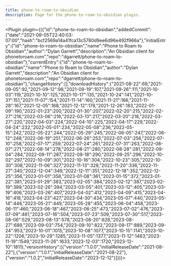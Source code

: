 ---
title: phone-to-roam-to-obsidian
description: Page for the phone-to-roam-to-obsidian plugin.
---


<Plugin plugin={({"id":"phone-to-roam-to-obsidian","addedCommit":{"date":"2021-08-05T22:40:03-07:00","hash":"bcf2569a14a41fca13c5780d9ee6d96e492f966a"},"initialEntry":{"id":"phone-to-roam-to-obsidian","name":"Phone to Roam to Obsidian","author":"Dylan Garrett","description":"An Obsidian client for phonetoroam.com","repo":"dgarrett/phone-to-roam-to-obsidian"},"currentEntry":{"id":"phone-to-roam-to-obsidian","name":"Phone to Roam to Obsidian","author":"Dylan Garrett","description":"An Obsidian client for phonetoroam.com","repo":"dgarrett/phone-to-roam-to-obsidian"},"changeHistory":[],"downloadHistory":{"2021-08-22":69,"2021-09-05":92,"2021-09-12":98,"2021-09-19":107,"2021-09-26":111,"2021-10-03":119,"2021-10-10":125,"2021-10-17":135,"2021-10-24":141,"2021-10-31":151,"2021-11-07":154,"2021-11-14":160,"2021-11-21":166,"2021-11-28":167,"2021-12-05":168,"2021-12-12":178,"2021-12-26":183,"2022-01-09":190,"2022-01-23":200,"2022-01-30":207,"2022-02-20":215,"2022-02-27":216,"2022-03-06":216,"2022-03-13":217,"2022-03-20":218,"2022-03-27":220,"2022-04-03":224,"2022-04-10":225,"2022-04-17":229,"2022-04-24":232,"2022-05-01":234,"2022-05-08":236,"2022-05-15":242,"2022-05-22":244,"2022-05-29":245,"2022-06-05":247,"2022-06-12":248,"2022-06-19":251,"2022-06-26":253,"2022-07-03":256,"2022-07-10":258,"2022-07-17":259,"2022-07-24":261,"2022-07-31":263,"2022-08-07":271,"2022-08-14":278,"2022-08-21":280,"2022-08-28":281,"2022-09-04":284,"2022-09-11":287,"2022-09-18":290,"2022-09-25":296,"2022-10-02":297,"2022-10-09":301,"2022-10-16":304,"2022-10-23":305,"2022-10-30":308,"2022-11-06":327,"2022-11-13":328,"2022-11-20":336,"2022-11-27":340,"2022-12-04":349,"2022-12-11":351,"2022-12-18":352,"2022-12-25":356,"2023-01-01":358,"2023-01-08":361,"2023-01-15":372,"2023-01-22":381,"2023-01-29":383,"2023-02-05":384,"2023-02-12":387,"2023-02-19":389,"2023-02-26":394,"2023-03-05":401,"2023-03-12":405,"2023-03-19":406,"2023-03-26":407,"2023-04-02":412,"2023-04-09":415,"2023-04-16":418,"2023-04-23":427,"2023-04-30":434,"2023-05-07":440,"2023-05-14":446,"2023-05-21":449,"2023-05-28":455,"2023-06-04":458,"2023-06-11":460,"2023-06-18":467,"2023-06-25":473,"2023-07-02":476,"2023-07-09":481,"2023-07-16":504,"2023-07-23":509,"2023-07-30":517,"2023-08-06":529,"2023-08-13":578,"2023-08-20":628,"2023-08-27":689,"2023-09-03":754,"2023-09-10":822,"2023-09-17":889,"2023-09-24":953,"2023-10-01":1015,"2023-10-08":1077,"2023-10-15":1141,"2023-10-22":1206,"2023-10-29":1285,"2023-11-05":1377,"2023-11-12":1463,"2023-11-19":1549,"2023-11-26":1633,"2023-12-03":1720,"2023-12-10":1811},"versionHistory":[{"version":"1.0.0","initialReleaseDate":"2021-08-22"},{"version":"1.0.1","initialReleaseDate":"2021-08-22"},{"version":"1.0.2","initialReleaseDate":"2023-12-12"}]})}></Plugin>